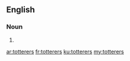 ==English==

===Noun===
{{head|en}}

# {{plural of|totterer}}

[[ar:totterers]]
[[fr:totterers]]
[[ku:totterers]]
[[my:totterers]]